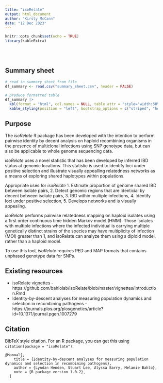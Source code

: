 ```yaml
---
title: "isoRelate"
output: html_document
author: "Kirsty McCann"
date: "12 Dec 2023"
---
```


```r
knitr::opts_chunk$set(echo = TRUE)
library(kableExtra)
```

<br/>
<br/>

## Summary sheet

```r
# read in summary sheet from file
df_summary <- read.csv("summary_sheet.csv", header = FALSE)

# produce formatted table
df_summary |>
  kbl(format = "html", col.names = NULL, table.attr = "style='width:50%;'", escape = FALSE) |>
  kable_styling(position = "left", bootstrap_options = c("striped", "hover", "condensed"))
```

## Purpose

The *isoRelate* R package has been developed with the intention to perform pairwise identity by decent analysis on haploid recombining organisms in the presence of multiclonal infections using SNP genotype data, but can also be applicable to whole genome sequencing data.

*isoRelate* uses a novel statistic that has been developed by inferred IBD status at genomic locations. This statistic is used to identify loci under positive selection and illustrate visually appealling relatedness networks as a means of exploring shared haplotypes within populations.

Appropriate uses for *isoRelate*
1. Estimate proportion of genome shared IBD between isolate pairs,
2. Detect genomic regions that are identicial by decent between isolate pairs,
3. IBD within multiple infections,
4. Identify loci under positive selection,
5. Develops networks and is visually appealing.

*isoRelate* performs pairwise relatedness mapping on haploid isolates using a first order continuous time hidden Markov model (HMM).
Those isolates with multiple infections where the infected individual is carrying multiple genetically distinct strains of the species may have multiplicity of infection (MOI) greater than 1, and isoRelate can analyze them using a diploid model, rather than a haploid model.

To use this tool, *isoRelate* requires PED and MAP formats that contains unphased genotype data for SNPs.

## Existing resources

- isoRelate vignettes - https://github.com/bahlolab/isoRelate/blob/master/vignettes/introduction.Rmd
- Identity-by-descent analyses for measuring population dynamics and selection in recombining pathogens - https://journals.plos.org/plosgenetics/article?id=10.1371/journal.pgen.1007279

## Citation

BibTeX style citation. For an R package, you can get this using `citation(package = "isoRelate")`:

```
@Manual{,
    title = {Identity-by-descent analyses for measuring population dynamics and selection in recombining pathogens},
    author = {Lyndan Henden, Stuart Lee, Alyssa Barry, Melanie Bahlo},
    note = {R package version 1.0.2},
  }
```
